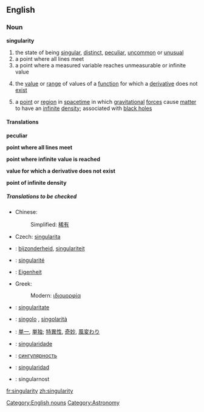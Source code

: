 ==English==

===Noun===
'''singularity'''

# the state of being [[singular]], [[distinct]], [[peculiar]], [[uncommon]] or [[unusual]]
# a point where all lines meet
# a point where a measured variable reaches unmeasurable or infinite value
#{{mathematics}} the [[value]] or [[range]] of values of a [[function]] for which a [[derivative]] does not [[exist]]
#{{physics}} a [[point]] or [[region]] in [[spacetime]] in which [[gravitational]] [[force]]s cause [[matter]] to have an [[infinite]] [[density]]; associated with [[black hole]]s

====Translations====
'''peculiar'''
{{top}}
{{mid}}
{{bottom}}

'''point where all lines meet'''
{{top}}
{{mid}}
{{bottom}}

'''point where infinite value is reached'''
{{top}}
{{mid}}
{{bottom}}

'''value for which a derivative does not exist'''
{{top}}
{{mid}}
{{bottom}}

'''point of infinite density'''
{{top}}
{{mid}}
{{bottom}}

=====Translations to be checked=====
{{checktrans}}
*Chinese:
*:Simplified: [[稀有]]
*Czech: [[singularita]]
*{{ttbc|Dutch}}: [[bijzonderheid]], [[singulariteit]]
*{{ttbc|French}}: [[singularité]] {{f}}
*{{ttbc|German}}: [[Eigenheit]]
*Greek:
*:Modern: [[ιδιομορφία]]
*{{ttbc|Interlingua}}: [[singularitate]]
*{{ttbc|Italian}}: [[singolo]] {{m}}, [[singolarità]] {{f}}
*{{ttbc|Japanese}}: [[単一]], [[単独]]; [[特異性]], [[奇妙]], [[風変わり]]
*{{ttbc|Portuguese}}: [[singularidade]] {{f}}
*{{ttbc|Russian}}: [[сингулярность]]
*{{ttbc|Spanish}}: [[singularidad]] {{f}}
*{{ttbc|Slovenian}}: singularnost

[[Category:English nouns]]
[[Category:Astronomy]]

[[fr:singularity]]
[[zh:singularity]]